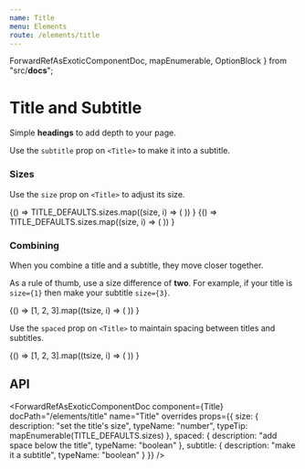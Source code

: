 ```yaml
---
name: Title
menu: Elements
route: /elements/title
---
```



  ForwardRefAsExoticComponentDoc,
  mapEnumerable,
  OptionBlock
} from "src/__docs__";

# Title and Subtitle

Simple **headings** to add depth to your page.

Use the `subtitle` prop on `<Title>` to make it into a subtitle.

<Playground>
  <Title>Title</Title>
  <Title subtitle>Title</Title>
</Playground>

### Sizes

Use the `size` prop on `<Title>` to adjust its size.

<Playground>
  {() =>
    TITLE_DEFAULTS.sizes.map((size, i) => (
      <OptionBlock props={{ size }} index={i} key={i}>
        <Title size={size}>
          Title {size} {size === 3 ? "(default size)" : null}
        </Title>
      </OptionBlock>
    ))
  }
</Playground>

<Playground>
  {() =>
    TITLE_DEFAULTS.sizes.map((size, i) => (
      <OptionBlock props={{ size }} index={i} key={i}>
        <Title subtitle size={size}>
          Subtitle {size} {size === 5 ? "(default size)" : null}
        </Title>
      </OptionBlock>
    ))
  }
</Playground>

### Combining

When you combine a title and a subtitle, they move closer together.

As a rule of thumb, use a size difference of **two**. For example, if your title is `size={1}` then make your subtitle `size={3}`.

<Playground>
  {() =>
    [1, 2, 3].map((tsize, i) => (
      <OptionBlock
        props={{ "title.size": tsize, "subtitle.size": tsize + 2 }}
        index={i}
        key={i}
      >
        <Title size={tsize}>Title {tsize}</Title>
        <Title size={tsize + 2} subtitle>
          Subtitle {tsize + 2}
        </Title>
      </OptionBlock>
    ))
  }
</Playground>

Use the `spaced` prop on `<Title>` to maintain spacing between titles and subtitles.

<Playground>
  {() =>
    [1, 2, 3].map((tsize, i) => (
      <OptionBlock
        props={{ "title.size": tsize, "subtitle.size": tsize + 2 }}
        index={i}
        key={i}
      >
        <Title size={tsize} spaced>
          Title {tsize}
        </Title>
        <Title size={tsize + 2} subtitle>
          Subtitle {tsize + 2}
        </Title>
      </OptionBlock>
    ))
  }
</Playground>

## API

<ForwardRefAsExoticComponentDoc
  component={Title}
  docPath="/elements/title"
  name="Title"
  overrides
  props={{
    size: {
      description: "set the title's size",
      typeName: "number",
      typeTip: mapEnumerable(TITLE_DEFAULTS.sizes)
    },
    spaced: {
      description: "add space below the title",
      typeName: "boolean"
    },
    subtitle: {
      description: "make it a subtitle",
      typeName: "boolean"
    }
  }}
/>
